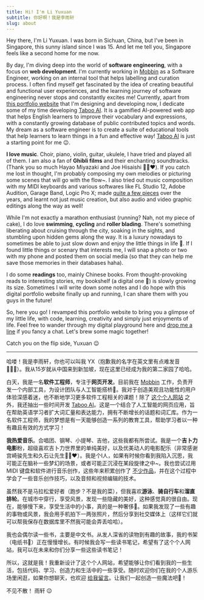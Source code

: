 ```yaml
---
title: Hi! I'm Li Yuxuan
subtitle: 你好啊！我是李雨轩
slug: about
---
```


<div className='flex w-full items-center justify-center'>
  <WavingAvatar />
</div>

Hey there, I'm Li Yuxuan. I was born in Sichuan, China, but I've been in Singapore, this sunny island since I was 15. And let me tell you, Singapore feels like a second home for me now.

By day, I'm diving deep into the world of **software engineering**, with a focus on **web development**. I'm currently working in [Mobbin](https://mobbin.com) as a Software Engineer, working on an internal tool that helps labelling and curation process. I often find myself get fascinated by the idea of creating beautiful and functional user experiences, and the learning journey of software engineering never stops and constantly excites me! Currently, apart from [this portfolio website](https://liyuxuan.dev) that I'm designing and developing now, I dedicate some of my time developing [Taboo AI](https://taboo-ai.vercel.app). It is a gamified AI-powered web app that helps English learners to improve their vocabulary and expressions, with a constantly growing database of public contributed topics and words. My dream as a software engineer is to create a suite of educational tools that help learners to learn things in a fun and effective way! [Taboo AI](https://taboo-ai.vercel.app) is just a starting point for me 😉.

**I love music**. Choir, piano, violin, guitar, ukulele, I have tried and played all of them. I am also a fan of **Ghibli films** and their enchanting soundtracks. (Thank you so much Hayao Miyazaki and Joe Hisaishi 🙏🏻❤️). If you catch me lost in thought, I'm probably composing my own melodies or picturing some scenes that will go with the flow~. I also tried out music composition with my MIDI keyboards and various softwares like FL Studio 12, Adobe Audition, Garage Band, Logic Pro X; made [quite a few pieces](https://youtube.com/@bbfishstudio8837) over the years, and learnt not just music creation, but also audio and video graphic editings along the way as well!

While I'm not exactly a marathon enthusiast (running? Nah, not my piece of cake), I do love **swimming**, **cycling** and **roller blading**. There's something liberating about cruising through the city, soaking in the sights, and stumbling upon hidden gems along the way. It is a luxury nowadays to sometimes be able to just slow down and enjoy the little things in life 🌟. If I found little things or scenary that interests me, I will snap a photo or two with my phone and posted them on social media (so that they can help me save those memories in their databases haha).

I do some **readings** too, mainly Chinese books. From thought-provoking reads to interesting stories, my bookshelf (a digital one 👀) is slowly growing its size. Sometimes I will write down some notes and I do hope with this digital portfolio website finally up and running, I can share them with you guys in the future!

So, here you go! I revamped this portfolio website to bring you a glimpse of my little life, with code, learning, creativity and simply just enjoyments of life. Feel free to wander through my digital playground here and [drop me a line](/contacts) if you fancy a chat. Let's brew some magic together!

Catch you on the flip side,
Yuxuan 😉

---

哈喽！我是李雨轩，你也可以叫我 YX（抱歉我的名字在英文里有点难发音🙇🏻‍♂️）。我从15岁就从中国来到新加坡，现在这里已经成为我的第二家园了哈哈。

白天，我是一名**软件工程师**，专注于**网页开发**。目前我在 [Mobbin](https://mobbin.com) 工作，负责开发一个内部工具，为设计团队与人工智能搭桥🤫。我对于创造美观且功能性的用户体验深感着迷，也不断地学习更多软件工程相关的课题！除了 [这个个人网站](https://liyuxuan.dev) 之外，我还抽出一些时间开发 [Taboo AI](https://taboo-ai.vercel.app)。这是一个结合了人工智能的网页应用，旨在帮助英语学习者扩大词汇量和表达能力，拥有不断增长的话题和词汇库。作为一名软件工程师，我的梦想是有一天能够创造一系列的教育工具，帮助学习者以一种有趣且有效的方式学习！

**我热爱音乐**。合唱团、钢琴、小提琴、吉他，这些我都有所尝试。我是一个**吉卜力电影**粉，超级喜欢吉卜力世界里的单纯美好，以及优美动人的电影配乐（非常感谢宫崎骏先生和久石让先生🙏🏻❤️）。我是个I人，如果有时候你看到我陷入沉思，我可能正在脑补一些梦幻的场景，或者可能正沉浸在某段旋律之中~。我也尝试过用 MIDI 键盘和软件进行音乐创作，这些年来积累创作了 [不少作品](https://youtube.com/@bbfishstudio8837)，并在这个过程中学会了一些音乐创作技巧，以及音频和视频编辑的技术。

虽然我不是马拉松爱好者（跑步？不是我的菜），但我喜欢**游泳**、**骑自行车**和**溜直排轮**。在城市中穿行，享受风景，发现一些隐藏的美好，这种感觉真的很自由。现在，能够慢下来，享受生活中的小事，真的是一种奢侈🌟。如果我发现了一些有趣的事物或风景，我会用手机拍下一两张照片，然后分享到社交媒体上（这样它们就可以帮我保存在数据库里不然我可能会弄丢哈哈）。

我也会偶尔读一些书，主要是中文书。从发人深省的读物到有趣的故事，我的书架（电纸书👀）正在慢慢增长。有时候我会写一些读书笔记，希望有了这个个人网站，我可以在未来和你们分享一些这些读书笔记！

所以，这就是我！我重新设计了这个个人网站，希望能够让你们看到我的一些生活，包括代码、学习、创造力和生活中的一些享受。随时欢迎你们在我的个人游乐场里闲逛，如果你想聊天，也欢迎 [给我留言](/contacts)。让我们一起创造一些魔法吧🔮！

不见不散！
雨轩 😉

